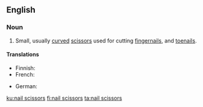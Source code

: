 ==English==

===Noun===
{{en-noun|nail scissors|head=[[nail]] [[scissors]]}} {{context|pluralonly|lang=en}}

# Small, usually [[curved]] [[scissors]] used for cutting [[fingernails]], and [[toenails]].

====Translations====
{{trans-top|small scissors}}
* Finnish: {{t+|fi|kynsisakset}}
* French: {{t|fr|ciseaux à ongles|m}}
{{trans-mid}}
* German: {{t+|de|Nagelschere|f}}
{{trans-bottom}}

[[ku:nail scissors]]
[[fi:nail scissors]]
[[ta:nail scissors]]